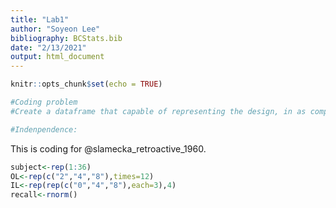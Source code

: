 ```yaml
---
title: "Lab1"
author: "Soyeon Lee"
bibliography: BCStats.bib
date: "2/13/2021"
output: html_document
---
```


```r
knitr::opts_chunk$set(echo = TRUE)
```

```r
#Coding problem
#Create a dataframe that capable of representing the design, in as complete a way as you can, in the Slamecka (1960) paper

#Indenpendence:
```

This is coding for @slamecka_retroactive_1960.
```r

subject<-rep(1:36)
OL<-rep(c("2","4","8"),times=12)
IL<-rep(rep(c("0","4","8"),each=3),4)
recall<-rnorm()


```

